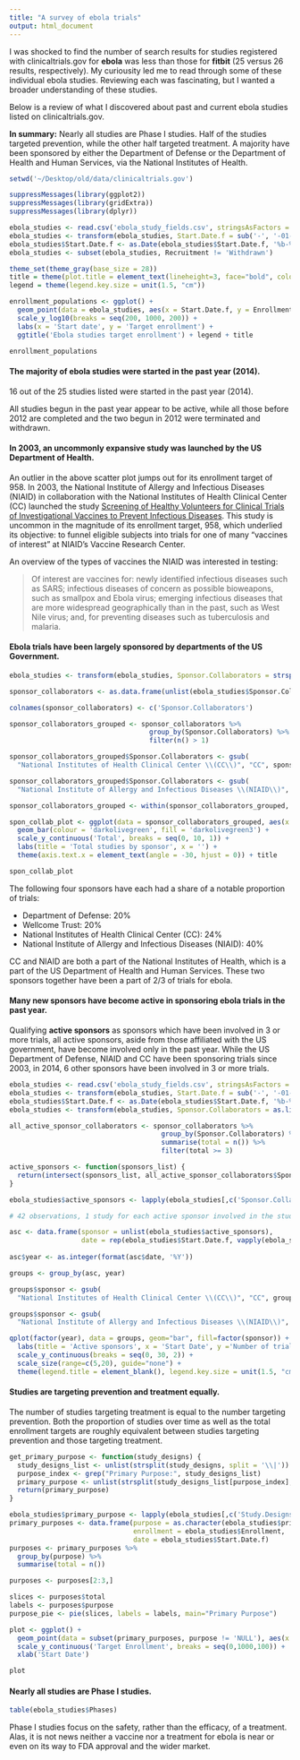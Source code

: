 ```yaml
---
title: "A survey of ebola trials"
output: html_document
---
```


I was shocked to find the number of search results for studies registered with clinicaltrials.gov for **ebola** was less than those for **fitbit** (25 versus 26 results, respectively). My curiousity led me to read through some of these individual ebola studies. Reviewing each was fascinating, but I wanted a broader understanding of these studies. 

Below is a review of what I discovered about past and current ebola studies listed on clinicaltrials.gov.

**In summary:** Nearly all studies are Phase I studies. Half of the studies targeted prevention, while the other half targeted treatment. A majority have been sponsored by either the Department of Defense or the Department of Health and Human Services, via the National Institutes of Health.

```r
setwd('~/Desktop/old/data/clinicaltrials.gov')

suppressMessages(library(ggplot2))
suppressMessages(library(gridExtra))
suppressMessages(library(dplyr))

ebola_studies <- read.csv('ebola_study_fields.csv', stringsAsFactors = FALSE)
ebola_studies <- transform(ebola_studies, Start.Date.f = sub('-', '-01-', Start.Date))
ebola_studies$Start.Date.f <- as.Date(ebola_studies$Start.Date.f, '%b-%d-%y')
ebola_studies <- subset(ebola_studies, Recruitment != 'Withdrawn')

theme_set(theme_gray(base_size = 28))
title = theme(plot.title = element_text(lineheight=3, face="bold", color="black", size = rel(1.67)))
legend = theme(legend.key.size = unit(1.5, "cm"))

enrollment_populations <- ggplot() +
  geom_point(data = ebola_studies, aes(x = Start.Date.f, y = Enrollment, color = Recruitment), size = 8, alpha = 0.5) +
  scale_y_log10(breaks = seq(200, 1000, 200)) +
  labs(x = 'Start date', y = 'Target enrollment') +
  ggtitle('Ebola studies target enrollment') + legend + title

enrollment_populations
```

#### The majority of ebola studies were started in the past year (2014).

16 out of the 25 studies listed were started in the past year (2014).

All studies begun in the past year appear to be active, while all those before 2012 are completed and the two begun in 2012 were terminated and withdrawn.

#### In 2003, an uncommonly expansive study was launched by the US Department of Health.

An outlier in the above scatter plot jumps out for its enrollment target of 958. In 2003, the National Institute of Allergy and Infectious Diseases (NIAID) in collaboration with the National Institutes of Health Clinical Center (CC) launched the study [Screening of Healthy Volunteers for Clinical Trials of Investigational Vaccines to Prevent Infectious Diseases](https://clinicaltrials.gov/show/NCT00068926). This study is uncommon in the magnitude of its enrollment target, 958, which underlied its objective: to funnel eligible subjects into trials for one of many "vaccines of interest" at NIAID's Vaccine Research Center.

An overview of the types of vaccines the NIAID was interested in testing:

> Of interest are vaccines for: newly identified infectious diseases such as SARS; infectious diseases of concern as possible bioweapons, such as smallpox and Ebola virus; emerging infectious diseases that are more widespread geographically than in the past, such as West Nile virus; and, for preventing diseases such as tuberculosis and malaria.


#### Ebola trials have been largely sponsored by departments of the US Government.

```r
ebola_studies <- transform(ebola_studies, Sponsor.Collaborators = strsplit(Sponsor.Collaborators, split = '\\|'))

sponsor_collaborators <- as.data.frame(unlist(ebola_studies$Sponsor.Collaborators), names = 'Sponsor.Collaborator')

colnames(sponsor_collaborators) <- c('Sponsor.Collaborators')

sponsor_collaborators_grouped <- sponsor_collaborators %>%
                                   group_by(Sponsor.Collaborators) %>%
                                   filter(n() > 1)

sponsor_collaborators_grouped$Sponsor.Collaborators <- gsub(
  "National Institutes of Health Clinical Center \\(CC\\)", "CC", sponsor_collaborators_grouped$Sponsor.Collaborators)

sponsor_collaborators_grouped$Sponsor.Collaborators <- gsub(
  "National Institute of Allergy and Infectious Diseases \\(NIAID\\)", "NIAID", sponsor_collaborators_grouped$Sponsor.Collaborators)

sponsor_collaborators_grouped <- within(sponsor_collaborators_grouped, Sponsor.Collaborators <- factor(Sponsor.Collaborators, levels=names(sort(table(Sponsor.Collaborators), ascending=TRUE))))

spon_collab_plot <- ggplot(data = sponsor_collaborators_grouped, aes(x = Sponsor.Collaborators)) +
  geom_bar(colour = 'darkolivegreen', fill = 'darkolivegreen3') +
  scale_y_continuous('Total', breaks = seq(0, 10, 1)) +
  labs(title = 'Total studies by sponsor', x = '') + 
  theme(axis.text.x = element_text(angle = -30, hjust = 0)) + title

spon_collab_plot
```

The following four sponsors have each had a share of a notable proportion of trials:

* Department of Defense: 20%
* Wellcome Trust: 20%
* National Institutes of Health Clinical Center (CC): 24%
* National Institute of Allergy and Infectious Diseases (NIAID): 40%

CC and NIAID are both a part of the National Institutes of Health, which is a part of the US Department of Health and Human Services. These two sponsors together have been a part of 2/3 of trials for ebola.


#### Many new sponsors have become active in sponsoring ebola trials in the past year.

Qualifying **active sponsors** as sponsors which have been involved in 3 or more trials, all active sponsors, aside from those affiliated with the US government, have become involved only in the past year. While the US Department of Defense, NIAID and CC have been sponsoring trials since 2003, in 2014, 6 other sponsors have been involved in 3 or more trials.

```r
ebola_studies <- read.csv('ebola_study_fields.csv', stringsAsFactors = FALSE)
ebola_studies <- transform(ebola_studies, Start.Date.f = sub('-', '-01-', Start.Date))
ebola_studies$Start.Date.f <- as.Date(ebola_studies$Start.Date.f, '%b-%d-%y')
ebola_studies <- transform(ebola_studies, Sponsor.Collaborators = as.list(strsplit(Sponsor.Collaborators, split = '\\|')))

all_active_sponsor_collaborators <- sponsor_collaborators %>%
                                      group_by(Sponsor.Collaborators) %>%
                                      summarise(total = n()) %>%
                                      filter(total >= 3)

active_sponsors <- function(sponsors_list) {
  return(intersect(sponsors_list, all_active_sponsor_collaborators$Sponsor.Collaborators))
}

ebola_studies$active_sponsors <- lapply(ebola_studies[,c('Sponsor.Collaborators')], active_sponsors)

# 42 observations, 1 study for each active sponsor involved in the study

asc <- data.frame(sponsor = unlist(ebola_studies$active_sponsors), 
                  date = rep(ebola_studies$Start.Date.f, vapply(ebola_studies$active_sponsors, length, 1L)))
                  
asc$year <- as.integer(format(asc$date, '%Y'))

groups <- group_by(asc, year)

groups$sponsor <- gsub(
  "National Institutes of Health Clinical Center \\(CC\\)", "CC", groups$sponsor)

groups$sponsor <- gsub(
  "National Institute of Allergy and Infectious Diseases \\(NIAID\\)", "NIAID", groups$sponsor)

qplot(factor(year), data = groups, geom="bar", fill=factor(sponsor)) +
  labs(title = 'Active sponsors', x = 'Start Date', y ='Number of trials') +
  scale_y_continuous(breaks = seq(0, 30, 2)) +
  scale_size(range=c(5,20), guide="none") +
  theme(legend.title = element_blank(), legend.key.size = unit(1.5, "cm"), legend.text = element_text(size = rel(0.6))) + title
```

#### Studies are targeting prevention and treatment equally.

The number of studies targeting treatment is equal to the number targeting prevention. Both the proportion of studies over time as well as the total enrollment targets are roughly equivalent between studies targeting prevention and those targeting treatment.

```r
get_primary_purpose <- function(study_designs) {
  study_designs_list <- unlist(strsplit(study_designs, split = '\\|'))
  purpose_index <- grep("Primary Purpose:", study_designs_list)
  primary_purpose <- unlist(strsplit(study_designs_list[purpose_index], split = ': '))[2]
  return(primary_purpose)
}

ebola_studies$primary_purpose <- lapply(ebola_studies[,c('Study.Designs')], get_primary_purpose)
primary_purposes <- data.frame(purpose = as.character(ebola_studies$primary_purpose),
                               enrollment = ebola_studies$Enrollment,
                               date = ebola_studies$Start.Date.f)
purposes <- primary_purposes %>%
  group_by(purpose) %>%
  summarise(total = n())

purposes <- purposes[2:3,]

slices <- purposes$total
labels <- purposes$purpose
purpose_pie <- pie(slices, labels = labels, main="Primary Purpose")
```


```r
plot <- ggplot() +
  geom_point(data = subset(primary_purposes, purpose != 'NULL'), aes(x = date, y = enrollment, color = purpose)) +
  scale_y_continuous('Target Enrollment', breaks = seq(0,1000,100)) +
  xlab('Start Date')

plot
```

#### Nearly all studies are Phase I studies.

```r
table(ebola_studies$Phases)
```

Phase I studies focus on the safety, rather than the efficacy, of a treatment. Alas, it is not news neither a vaccine nor a treatment for ebola is near or even on its way to FDA approval and the wider market.


